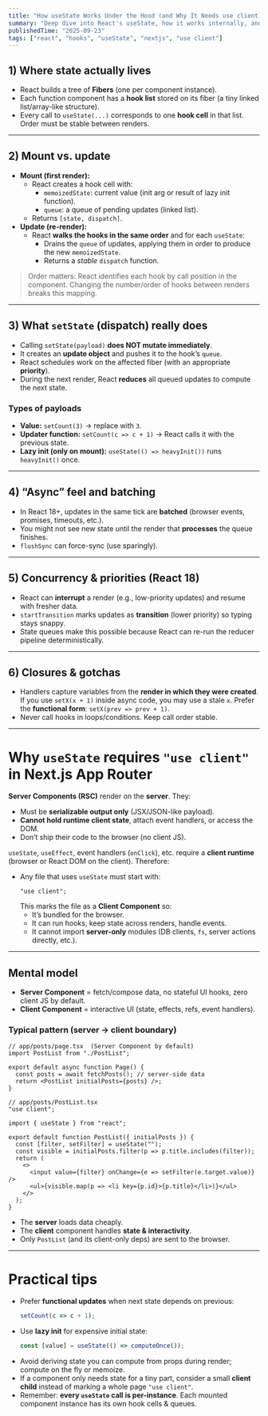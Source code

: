 ```yaml
---
title: "How useState Works Under the Hood (and Why It Needs use client)"
summary: "Deep dive into React's useState, how it works internally, and why client components are required in Next.js App Router."
publishedTime: "2025-09-23"
tags: ["react", "hooks", "useState", "nextjs", "use client"]
---
```


## 1) Where state actually lives
- React builds a tree of **Fibers** (one per component instance).
- Each function component has a **hook list** stored on its fiber (a tiny linked list/array-like structure).
- Every call to `useState(...)` corresponds to one **hook cell** in that list. Order must be stable between renders.

---

## 2) Mount vs. update
- **Mount (first render):**
  - React creates a hook cell with:
    - `memoizedState`: current value (init arg or result of lazy init function).
    - `queue`: a queue of pending updates (linked list).
  - Returns `[state, dispatch]`.
- **Update (re-render):**
  - React **walks the hooks in the same order** and for each `useState`:
    - Drains the `queue` of updates, applying them in order to produce the new `memoizedState`.
    - Returns a *stable* `dispatch` function.

> Order matters: React identifies each hook by call position in the component. Changing the number/order of hooks between renders breaks this mapping.

---

## 3) What `setState` (dispatch) really does
- Calling `setState(payload)` **does NOT mutate immediately**.
- It creates an **update object** and pushes it to the hook’s `queue`.
- React schedules work on the affected fiber (with an appropriate **priority**).
- During the next render, React **reduces** all queued updates to compute the next state.

### Types of payloads
- **Value:** `setCount(3)` → replace with `3`.
- **Updater function:** `setCount(c => c + 1)` → React calls it with the previous state.  
- **Lazy init (only on mount):** `useState(() => heavyInit())` runs `heavyInit()` once.

---

## 4) “Async” feel and batching
- In React 18+, updates in the same tick are **batched** (browser events, promises, timeouts, etc.).
- You might not see new state until the render that **processes** the queue finishes.
- `flushSync` can force-sync (use sparingly).

---

## 5) Concurrency & priorities (React 18)
- React can **interrupt** a render (e.g., low-priority updates) and resume with fresher data.
- `startTransition` marks updates as **transition** (lower priority) so typing stays snappy.
- State queues make this possible because React can re-run the reducer pipeline deterministically.

---

## 6) Closures & gotchas
- Handlers capture variables from the **render in which they were created**.  
  If you use `setX(x + 1)` inside async code, you may use a stale `x`. Prefer the **functional form**: `setX(prev => prev + 1)`.
- Never call hooks in loops/conditions. Keep call order stable.

---

# Why `useState` requires `"use client"` in Next.js App Router

**Server Components (RSC)** render on the **server**. They:
- Must be **serializable output only** (JSX/JSON-like payload).
- **Cannot hold runtime client state**, attach event handlers, or access the DOM.
- Don’t ship their code to the browser (no client JS).

`useState`, `useEffect`, event handlers (`onClick`), etc. require a **client runtime** (browser or React DOM on the client). Therefore:

- Any file that uses `useState` must start with:
  ```tsx
  "use client";
  ```
  This marks the file as a **Client Component** so:
  - It’s bundled for the browser.
  - It can run hooks, keep state across renders, handle events.
  - It cannot import **server-only** modules (DB clients, `fs`, server actions directly, etc.).

---

## Mental model
- **Server Component** = fetch/compose data, no stateful UI hooks, zero client JS by default.
- **Client Component** = interactive UI (state, effects, refs, event handlers).

### Typical pattern (server → client boundary)

```tsx
// app/posts/page.tsx  (Server Component by default)
import PostList from "./PostList";

export default async function Page() {
  const posts = await fetchPosts(); // server-side data
  return <PostList initialPosts={posts} />;
}
```

```tsx
// app/posts/PostList.tsx
"use client";

import { useState } from "react";

export default function PostList({ initialPosts }) {
  const [filter, setFilter] = useState("");
  const visible = initialPosts.filter(p => p.title.includes(filter));
  return (
    <>
      <input value={filter} onChange={e => setFilter(e.target.value)} />
      <ul>{visible.map(p => <li key={p.id}>{p.title}</li>)}</ul>
    </>
  );
}
```

- The **server** loads data cheaply.
- The **client** component handles **state & interactivity**.
- Only `PostList` (and its client-only deps) are sent to the browser.

---

# Practical tips

- Prefer **functional updates** when next state depends on previous:
  ```ts
  setCount(c => c + 1);
  ```
- Use **lazy init** for expensive initial state:
  ```ts
  const [value] = useState(() => computeOnce());
  ```
- Avoid deriving state you can compute from props during render; compute on the fly or memoize.
- If a component only needs state for a tiny part, consider a small **client child** instead of marking a whole page `"use client"`.
- Remember: **every `useState` call is per-instance**. Each mounted component instance has its own hook cells & queues.
